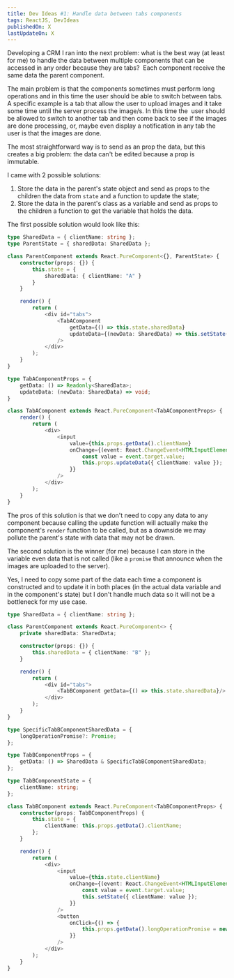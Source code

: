 ```yaml
---
title: Dev Ideas #1: Handle data between tabs components
tags: ReactJS, DevIdeas
publishedOn: X
lastUpdateOn: X
---
```


Developing a CRM I ran into the next problem: what is the best way (at least
for me) to handle the data between multiple components that can be accessed in
any order because they are tabs?  Each component receive the same data the
parent component.

The main problem is that the components sometimes must perform long operations
and in this time the user should be able to switch between tabs. A specific
example is a tab that allow the user to upload images and it take some time
until the server process the image/s. In this time the  user should be allowed
to switch to another tab and then come back to see if the images are done
processing, or, maybe even display a notification in any tab the user is that
the images are done.

The most straightforward way is to send as an prop the data, but this creates a
big problem: the data can't be edited because a prop is immutable.

I came with 2 possible solutions:

1. Store the data in the parent's state object and send as props to the
   children the data from `state` and a function to update the state;
2. Store the data in the parent's class as a variable and send as props to the
   children a function to get the variable that holds the data.

The first possible solution would look like this:

```ts
type SharedData = { clientName: string };
type ParentState = { sharedData: SharedData };

class ParentComponent extends React.PureComponent<{}, ParentState> {
    constructor(props: {}) {
        this.state = {
            sharedData: { clientName: "A" }
        }
    }

    render() {
        return (
            <div id="tabs">
                <TabAComponent
                    getData={() => this.state.sharedData}
                    updateData={(newData: SharedData) => this.setState({ sharedData: newData })}
                />
            </div>
        );
    }
}

type TabAComponentProps = {
    getData: () => Readonly<SharedData>;
    updateData: (newData: SharedData) => void;
}

class TabAComponent extends React.PureComponent<TabAComponentProps> {
    render() {
        return (
            <div>
                <input
                    value={this.props.getData().clientName}
                    onChange={(event: React.ChangeEvent<HTMLInputElement>) => {
                        const value = event.target.value;
                        this.props.updateData({ clientName: value });
                    }}
                />
            </div>
        );
    }
}
```

The pros of this solution is that we don't need to copy any data to any
component because calling the update function will actually make the
component's `render` function to be called, but as a downside we may pollute
the parent's state with data that may not be drawn.

The second solution is the winner (for me) because I can store in the variable
even data that is not called (like a `promise` that announce when the images
are uploaded to the server).

Yes, I need to copy some part of the data each time a component is constructed
and to update it in both places (in the actual data variable and in the
component's state) but I don't handle much data so it will not be a bottleneck
for my use case.

```ts
type SharedData = { clientName: string };

class ParentComponent extends React.PureComponent<> {
    private sharedData: SharedData;

    constructor(props: {}) {
        this.sharedData = { clientName: "B" };
    }

    render() {
        return (
            <div id="tabs">
                <TabBComponent getData={() => this.state.sharedData}/>
            </div>
        );
    }
}

type SpecificTabBComponentSharedData = {
    longOperationPromise?: Promise;
};

type TabBComponentProps = {
    getData: () => SharedData & SpecificTabBComponentSharedData;
};

type TabBComponentState = {
    clientName: string;
};

class TabBComponent extends React.PureComponent<TabBComponentProps> {
    constructor(props: TabBComponentProps) {
        this.state = {
            clientName: this.props.getData().clientName;
        };
    }

    render() {
        return (
            <div>
                <input
                    value={this.state.clientName}
                    onChange={(event: React.ChangeEvent<HTMLInputElement>) => {
                        const value = event.target.value;
                        this.setState({ clientName: value });
                    }}
                />
                <button
                    onClick={() => {
                        this.props.getData().longOperationPromise = new Promise(...);
                    }}
                />
            </div>
        );
    }
}
```
